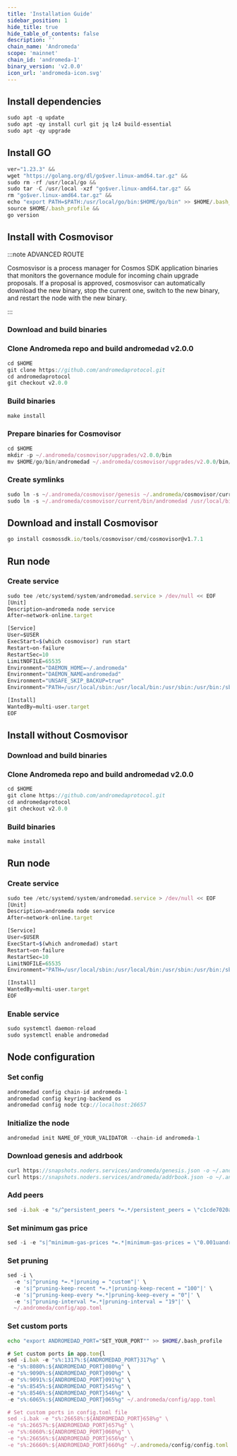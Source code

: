 ```yaml
---
title: 'Installation Guide'
sidebar_position: 1
hide_title: true
hide_table_of_contents: false
description: ''
chain_name: 'Andromeda'
scope: 'mainnet'
chain_id: 'andromeda-1'
binary_version: 'v2.0.0'
icon_url: 'andromeda-icon.svg'
---
```



<PageTitle
  iconUrl="img/andromeda-icon.svg"
  title="Andromeda Installation Guide"
  chainId="andromeda-1"
  version="v2.0.0"
/>

## Install dependencies

```js
sudo apt -q update
sudo apt -qy install curl git jq lz4 build-essential
sudo apt -qy upgrade
```

## Install GO

```js
ver="1.23.3" &&
wget "https://golang.org/dl/go$ver.linux-amd64.tar.gz" &&
sudo rm -rf /usr/local/go &&
sudo tar -C /usr/local -xzf "go$ver.linux-amd64.tar.gz" &&
rm "go$ver.linux-amd64.tar.gz" &&
echo "export PATH=$PATH:/usr/local/go/bin:$HOME/go/bin" >> $HOME/.bash_profile &&
source $HOME/.bash_profile &&
go version
```

## Install with Cosmovisor

:::note ADVANCED ROUTE

Cosmosvisor is a process manager for Cosmos SDK application binaries that monitors the governance module for incoming chain upgrade proposals. If a proposal is approved, cosmosvisor can automatically download the new binary, stop the current one, switch to the new binary, and restart the node with the new binary.

:::

### Download and build binaries

### Clone Andromeda repo and build andromedad v2.0.0

```js
cd $HOME
git clone https://github.com/andromedaprotocol.git
cd andromedaprotocol
git checkout v2.0.0
```

### Build binaries

```js
make install
```

### Prepare binaries for Cosmovisor

```js
cd $HOME
mkdir -p ~/.andromeda/cosmovisor/upgrades/v2.0.0/bin
mv $HOME/go/bin/andromedad ~/.andromeda/cosmovisor/upgrades/v2.0.0/bin/
```

### Create symlinks

```js
sudo ln -s ~/.andromeda/cosmovisor/genesis ~/.andromeda/cosmovisor/current -f
sudo ln -s ~/.andromeda/cosmovisor/current/bin/andromedad /usr/local/bin/andromedad -f
```

## Download and install Cosmovisor

```js
go install cosmossdk.io/tools/cosmovisor/cmd/cosmovisor@v1.7.1
```

## Run node

### Create service

```js
sudo tee /etc/systemd/system/andromedad.service > /dev/null << EOF
[Unit]
Description=andromeda node service
After=network-online.target

[Service]
User=$USER
ExecStart=$(which cosmovisor) run start
Restart=on-failure
RestartSec=10
LimitNOFILE=65535
Environment="DAEMON_HOME=~/.andromeda"
Environment="DAEMON_NAME=andromedad"
Environment="UNSAFE_SKIP_BACKUP=true"
Environment="PATH=/usr/local/sbin:/usr/local/bin:/usr/sbin:/usr/bin:/sbin:/bin:/usr/games:/usr/local/games:/snap/bin:~/.andromeda/cosmovisor/current/bin"

[Install]
WantedBy=multi-user.target
EOF
```

## Install without Cosmovisor

### Download and build binaries

### Clone Andromeda repo and build andromedad v2.0.0

```js
cd $HOME
git clone https://github.com/andromedaprotocol.git
cd andromedaprotocol
git checkout v2.0.0
```

### Build binaries

```js
make install
```

## Run node

### Create service

```js
sudo tee /etc/systemd/system/andromedad.service > /dev/null << EOF
[Unit]
Description=andromeda node service
After=network-online.target

[Service]
User=$USER
ExecStart=$(which andromedad) start
Restart=on-failure
RestartSec=10
LimitNOFILE=65535
Environment="PATH=/usr/local/sbin:/usr/local/bin:/usr/sbin:/usr/bin:/sbin:/bin:/usr/games:/usr/local/games:/snap/bin"

[Install]
WantedBy=multi-user.target
EOF
```

### Enable service

```js
sudo systemctl daemon-reload
sudo systemctl enable andromedad
```

## Node configuration

### Set config

```js
andromedad config chain-id andromeda-1
andromedad config keyring-backend os
andromedad config node tcp://localhost:26657
```

### Initialize the node

```js
andromedad init NAME_OF_YOUR_VALIDATOR --chain-id andromeda-1
```

### Download genesis and addrbook

```js
curl https://snapshots.noders.services/andromeda/genesis.json -o ~/.andromeda/config/genesis.json
curl https://snapshots.noders.services/andromeda/addrbook.json -o ~/.andromeda/config/addrbook.json
```

### Add peers

```js
sed -i.bak -e "s/^persistent_peers *=.*/persistent_peers = \"c1cde7020a3f96c7480702ede7ce470f4140bb8f@andromeda-rpc.noders.services:21256\"/" ~/.andromeda/config/config.toml
```

### Set minimum gas price

```js
sed -i -e "s|^minimum-gas-prices *=.*|minimum-gas-prices = \"0.001uandr\"|" ~/.andromeda/config/app.toml
```

### Set pruning

```js
sed -i \
  -e 's|^pruning *=.*|pruning = "custom"|' \
  -e 's|^pruning-keep-recent *=.*|pruning-keep-recent = "100"|' \
  -e 's|^pruning-keep-every *=.*|pruning-keep-every = "0"|' \
  -e 's|^pruning-interval *=.*|pruning-interval = "19"|' \
  ~/.andromeda/config/app.toml
```

### Set custom ports

```bash
echo "export ANDROMEDAD_PORT="SET_YOUR_PORT"" >> $HOME/.bash_profile
```

```js
# Set custom ports in app.tom{l
sed -i.bak -e "s%:1317%:${ANDROMEDAD_PORT}317%g" \
-e "s%:8080%:${ANDROMEDAD_PORT}080%g" \
-e "s%:9090%:${ANDROMEDAD_PORT}090%g" \
-e "s%:9091%:${ANDROMEDAD_PORT}091%g" \
-e "s%:8545%:${ANDROMEDAD_PORT}545%g" \
-e "s%:8546%:${ANDROMEDAD_PORT}546%g" \
-e "s%:6065%:${ANDROMEDAD_PORT}065%g" ~/.andromeda/config/app.toml

# Set custom ports in config.toml file
sed -i.bak -e "s%:26658%:${ANDROMEDAD_PORT}658%g" \
-e "s%:26657%:${ANDROMEDAD_PORT}657%g" \
-e "s%:6060%:${ANDROMEDAD_PORT}060%g" \
-e "s%:26656%:${ANDROMEDAD_PORT}656%g" \
-e "s%:26660%:${ANDROMEDAD_PORT}660%g" ~/.andromeda/config/config.toml
```